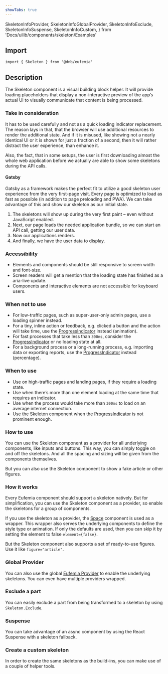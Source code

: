 ```yaml
---
showTabs: true
---
```


  SkeletonInfoProvider,
  SkeletonInfoGlobalProvider,
  SkeletonInfoExclude,
  SkeletonInfoSuspense,
  SkeletonInfoCustom,
} from 'Docs/uilib/components/skeleton/Examples'

## Import

```tsx
import { Skeleton } from '@dnb/eufemia'
```

## Description

The Skeleton component is a visual building block helper. It will provide loading placeholders that display a non-interactive preview of the app’s actual UI to visually communicate that content is being processed.

### Take in consideration

It has to be used carefully and not as a quick loading indicator replacement. The reason lays in that, that the browser will use additional resources to render the additional state. And if it is misused, like showing not a nearly identical UI or it is shown for just a fraction of a second, then it will rather distract the user experience, than enhance it.

Also, the fact, that in some setups, the user is first downloading almost the whole web application before we actually are able to show some skeletons during the API calls.

#### Gatsby

Gatsby as a framework makes the perfect fit to utilize a good skeleton user experience from the very first-page visit. Every page is optimized to load as fast as possible (in addition to page preloading and PWA). We can take advantage of this and show our skeleton as our initial state.

1. The skeletons will show up during the very first paint – even without JavaScript enabled.
1. Next, our page loads the needed application bundle, so we can start an API call, getting our user data.
1. Now our applications renders.
1. And finally, we have the user data to display.

### Accessibility

- Elements and components should be still responsive to screen width and font-size.
- Screen readers will get a mention that the loading state has finished as a aria-live update.
- Components and interactive elements are not accessible for keyboard users.

### When not to use

- For low-traffic pages, such as super-user-only admin pages, use a loading spinner instead.
- For a tiny, inline action or feedback, e.g. clicked a button and the action will take time, use the [ProgressIndicator](/uilib/components/progress-indicator) instead (animation).
- For fast processes that take less than `300ms`, consider the [ProgressIndicator](/uilib/components/progress-indicator) or no loading state at all.
- For a background process or a long-running process, e.g. importing data or exporting reports, use the [ProgressIndicator](/uilib/components/progress-indicator) instead (percentage).

### When to use

- Use on high-traffic pages and landing pages, if they require a loading state.
- Use when there’s more than one element loading at the same time that requires an indicator.
- Use when the process would take more than `300ms` to load on an average internet connection.
- Use the Skeleton component when the [ProgressIndicator](/uilib/components/progress-indicator) is not prominent enough.

### How to use

You can use the Skeleton component as a provider for all underlying components, like inputs and buttons. This way, you can simply toggle on and off the skeletons. And all the spacing and sizing will be given from the components themselves.

But you can also use the Skeleton component to show a fake article or other figures.

### How it works

Every Eufemia component should support a skeleton natively. But for simplification, you can use the Skeleton component as a provider, so enable the skeletons for a group of components.

If you use the skeleton as a provider, the [Space](/uilib/layout/space) component is used as a wrapper. This wrapper also serves the underlying components to define the style type or animation. If only the defaults are used, then you can skip it by setting the element to false `element={false}`.

But the Skeleton component also supports a set of ready-to-use figures. Use it like `figure="article"`.

<SkeletonInfoProvider />

### Global Provider

You can also use the global [Eufemia Provider](/uilib/usage/customisation/provider) to enable the underlying skeletons. You can even have multiple providers wrapped.

<SkeletonInfoGlobalProvider />

### Exclude a part

You can easily exclude a part from being transformed to a skeleton by using `Skeleton.Exclude`.

<SkeletonInfoExclude />

### Suspense

You can take advantage of an async component by using the React Suspense with a skeleton fallback.

<SkeletonInfoSuspense />

### Create a custom skeleton

In order to create the same skeletons as the build-ins, you can make use of a couple of helper tools.

<SkeletonInfoCustom />

